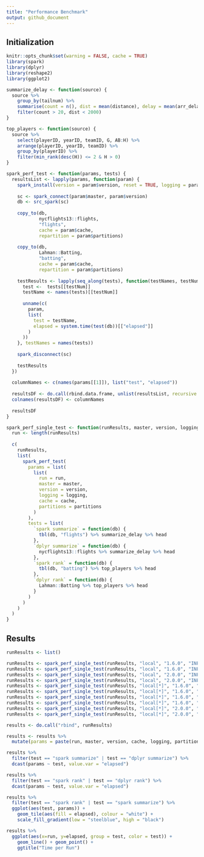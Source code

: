 ```yaml
---
title: "Performance Benchmark"
output: github_document
---
```


## Initialization

```r
knitr::opts_chunk$set(warning = FALSE, cache = TRUE)
library(spark)
library(dplyr)
library(reshape2)
library(ggplot2)
```

```r
summarize_delay <- function(source) {
  source %>%
    group_by(tailnum) %>%
    summarise(count = n(), dist = mean(distance), delay = mean(arr_delay)) %>%
    filter(count > 20, dist < 2000)
}

top_players <- function(source) {
  source %>%
    select(playerID, yearID, teamID, G, AB:H) %>%
    arrange(playerID, yearID, teamID) %>%
    group_by(playerID) %>%
    filter(min_rank(desc(H)) <= 2 & H > 0)
}
```

```r
spark_perf_test <- function(params, tests) {
  resultsList <- lapply(params, function(param) {
    spark_install(version = param$version, reset = TRUE, logging = param$logging)
    
    sc <- spark_connect(param$master, param$version)
    db <- src_spark(sc)
    
    copy_to(db,
            nycflights13::flights,
            "flights",
            cache = param$cache,
            repartition = param$partitions)
    
    copy_to(db,
            Lahman::Batting,
            "batting",
            cache = param$cache,
            repartition = param$partitions)
    
    testResults <- lapply(seq_along(tests), function(testNames, testNum) {
      test <-  tests[[testNum]]
      testName <- names(tests)[[testNum]]
      
      unname(c(
        param,
        list(
          test = testName,
          elapsed = system.time(test(db))[["elapsed"]]
        )
      ))
    }, testNames = names(tests))
    
    spark_disconnect(sc)
    
    testResults
  })
  
  columnNames <- c(names(params[[1]]), list("test", "elapsed"))
  
  resultsDF <- do.call(rbind.data.frame, unlist(resultsList, recursive = FALSE))
  colnames(resultsDF) <- columnNames
  
  resultsDF
}
```

```r
spark_perf_single_test <- function(runResults, master, version, logging, cache, partitions) {
  run <- length(runResults)
  
  c(
    runResults,
    list(
      spark_perf_test(
        params = list(
          list(
            run = run,
            master = master,
            version = version,
            logging = logging,
            cache = cache,
            partitions = partitions
          )
        ),
        tests = list(
          `spark summarize` = function(db) {
            tbl(db, "flights") %>% summarize_delay %>% head
          },
          `dplyr summarize` = function(db) {
            nycflights13::flights %>% summarize_delay %>% head
          },
          `spark rank` = function(db) {
            tbl(db, "batting") %>% top_players %>% head
          },
          `dplyr rank` = function(db) {
            Lahman::Batting %>% top_players %>% head
          }
        )
      )
    )
  )
}
```

## Results

```r
runResults <- list()

runResults <- spark_perf_single_test(runResults, "local", "1.6.0", "INFO", FALSE, 0)
runResults <- spark_perf_single_test(runResults, "local", "1.6.0", "INFO", TRUE, 0)
runResults <- spark_perf_single_test(runResults, "local", "2.0.0", "INFO", FALSE, 0)
runResults <- spark_perf_single_test(runResults, "local", "2.0.0", "INFO", TRUE, 0)
runResults <- spark_perf_single_test(runResults, "local[*]", "1.6.0", "INFO", FALSE, 0)
runResults <- spark_perf_single_test(runResults, "local[*]", "1.6.0", "WARN", FALSE, 0)
runResults <- spark_perf_single_test(runResults, "local[*]", "1.6.0", "WARN", TRUE, 0)
runResults <- spark_perf_single_test(runResults, "local[*]", "1.6.0", "WARN", TRUE, 8)
runResults <- spark_perf_single_test(runResults, "local[*]", "2.0.0", "WARN", TRUE, 8)
runResults <- spark_perf_single_test(runResults, "local[*]", "2.0.0", "WARN", TRUE, 0)

results <- do.call("rbind", runResults)

results <- results %>% 
  mutate(params = paste(run, master, version, cache, logging, partitions))
```

```r
results %>%
  filter(test == "spark summarize" | test == "dplyr summarize") %>%
  dcast(params ~ test, value.var = "elapsed")
```

```r
results %>%
  filter(test == "spark rank" | test == "dplyr rank") %>%
  dcast(params ~ test, value.var = "elapsed")
```

```r
results %>%
  filter(test == "spark rank" | test == "spark summarize") %>%
  ggplot(aes(test, params)) + 
    geom_tile(aes(fill = elapsed), colour = "white") +
    scale_fill_gradient(low = "steelblue", high = "black")
```

```r
results %>%
  ggplot(aes(x=run, y=elapsed, group = test, color = test)) + 
    geom_line() + geom_point() +
    ggtitle("Time per Run")
```
